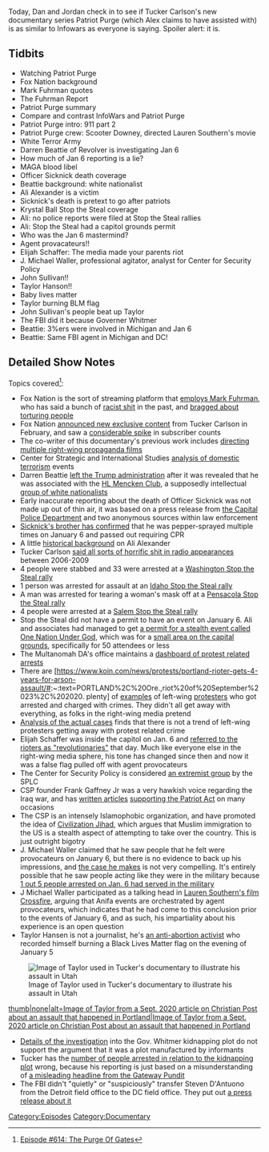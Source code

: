 {{DEFAULTSORT:
    #_EPISODE_0614:The Purge of Gates
}}{{Episode
    | title           = The Purge of Gates
    | caption         = [https://knowledgefight.libsyn.com/614-the-purge-of-gates Listen to this episode on Libsyn]
    | episodeNumber   = 614
    | length          = 02:03:15
    | airDate         = November 8, 2021
    | episodeType     = [[:Category:Documentary|Documentary]]
    | appearance      = [[Tucker Carlson]], [[Mark Fuhrman]], [[Scooter Downey]], [[Darren Beattie]], [[Brian Sicknick]], [[Ali Alexander]], [[Krystal Ball]], [[Elijah Schaffer]], [[J Michael Waller]], [[John Sullivan]], [[Taylor Hanson]]
    | previousEpisode = [[613: June 24-25, 2003]]
    | nextEpisode     = [[615: November 8, 2021?]]
}}

{{Stub}}

Today, Dan and Jordan check in to see if Tucker Carlson's new documentary series Patriot Purge (which Alex claims to have assisted with) is as similar to Infowars as everyone is saying. Spoiler alert: it is.

==Tidbits==

*Watching Patriot Purge
*Fox Nation background
*Mark Fuhrman quotes
*The Fuhrman Report
*Patriot Purge summary
*Compare and contrast InfoWars and Patriot Purge
*Patriot Purge intro: 911 part 2
*Patriot Purge crew: Scooter Downey, directed Lauren Southern's movie
*White Terror Army
*Darren Beattie of Revolver is investigating Jan 6
*How much of Jan 6 reporting is a lie?
*MAGA blood libel
*Officer Sicknick death coverage
*Beattie background: white nationalist
*Ali Alexander is a victim
*Sicknick's death is pretext to go after patriots
*Krystal Ball Stop the Steal coverage
*Ali: no police reports were filed at Stop the Steal rallies
*Ali: Stop the Steal had a capitol grounds permit
*Who was the Jan 6 mastermind?
*Agent provacateurs!!
*Elijah Schaffer: The media made your parents riot
*J. Michael Waller, professional agitator, analyst for Center for Security Policy
*John Sullivan!!
*Taylor Hanson!!
*Baby lives matter
*Taylor burning BLM flag
*John Sullivan's people beat up Taylor
*The FBI did it because Governer Whitmer
*Beattie: 3%ers were involved in Michigan and Jan 6
*Beattie: Same FBI agent in Michigan and DC!

==Detailed Show Notes==

Topics covered<ref>[https://knowledgefight.com/research/2021/11/7/episode-614-the-purge-of-gates Episode #614: The Purge Of Gates]</ref>:

*Fox Nation is the sort of streaming platform that [https://nation.foxnews.com/the-fuhrman-diaries/ employs Mark Fuhrman], who has said a bunch of [https://www.bustle.com/articles/150320-transcripts-of-the-fuhrman-tapes-excerpts-show-why-they-were-such-a-blow-to-the-states racist shit] in the past, and [https://www.tampabay.com/archive/1995/08/19/fuhrman-tells-of-torture-on-tape-transcript/ bragged about torturing people]
*Fox Nation [https://press.foxnews.com/2021/02/fox-nation-to-launch-new-exclusive-content-with-tucker-carlson announced new exclusive content] from Tucker Carlson in February, and saw a [https://variety.com/vip/whats-fueling-fox-nation-subscriber-growth-per-mobile-data-1234970267/ considerable spike] in subscriber counts
*The co-writer of this documentary's previous work includes [https://www.imdb.com/name/nm1692070/ directing multiple right-wing propaganda films]
*Center for Strategic and International Studies [https://www.csis.org/analysis/escalating-terrorism-problem-united-states analysis of domestic terrorism] events
*Darren Beattie [https://www.nydailynews.com/news/ny-pol-white-house-white-nationalist-darren-beattie-trump-20180819-story.html left the Trump administration] after it was revealed that he was associated with the [https://www.splcenter.org/hatewatch/2016/11/04/white-nationalists-gather-baltimore-ninth-annual-hl-mencken-club-conference HL Mencken Club], a supposedly intellectual [https://www.villagevoice.com/2013/07/10/is-the-h-l-mencken-club-an-extremist-hate-group-or-just-a-bunch-of-weary-old-white-guys/ group of white nationalists]
*Early inaccurate reporting about the death of Officer Sicknick was not made up out of thin air, it was based on a press release from [https://www.uscp.gov/media-center/press-releases/loss-uscp-colleague-brian-d-sicknick the Capital Police Department] and two anonymous sources within law enforcement
*[https://www.propublica.org/article/officer-brian-sicknick-capitol Sicknick's brother has confirmed] that he was pepper-sprayed multiple times on January 6 and passed out requiring CPR
*A little [https://web.archive.org/web/20160210201318/http://www.digitaljournal.com/article/330847 historical background] on Ali Alexander
*Tucker Carlson [https://www.mediamatters.org/tucker-carlson/unearthed-audio-shows-tucker-carlson-using-white-nationalist-rhetoric-and-making said all sorts of horrific shit in radio appearances] between 2006-2009
*4 people were stabbed and 33 were arrested at a [https://www.cnn.com/2020/12/12/us/stop-the-steal-protest-washington-dc-trnd/index.html Washington Stop the Steal rally]
*1 person was arrested for assault at an [https://www.idahopress.com/eyeonboise/trump-supporters-hold-stop-the-steal-rally-isp-reports-one-arrest-for-assault/article_c181258b-8682-5a27-a3f9-528030c811b0.html Idaho Stop the Steal rally]
*A man was arrested for tearing a woman's mask off at a [https://fox17.com/news/nation-world/man-arrested-video-shows-him-ripping-off-protestors-mask-florida-trump-rally Pensacola Stop the Steal rally]
*4 people were arrested at a [https://www.kptv.com/news/stop-the-steal-rally-held-in-salem/article_ced8d6ac-21fd-11eb-9b78-ef86fc22e810.html Salem Stop the Steal rally]
*Stop the Steal did not have a permit to have an event on January 6. Ali and associates had managed to get [https://s3.documentcloud.org/documents/21059849/leopold-capitol-police-protest-permits-january-6-common-law-release.pdf a permit for a stealth event called One Nation Under God], which was for a [https://www.uscp.gov/sites/uscapitolpolice.house.gov/files/wysiwyg_uploaded/U.S.%20Capitol%20Grounds%20Demonstration%20Area%20Map.pdf small area on the capital grounds], specifically for 50 attendees or less
*The Multanomah DA's office maintains a [https://www.mcda.us/index.php/protest-cases dashboard of protest related arrests]
*There are [https://www.koin.com/news/protests/portland-rioter-gets-4-years-for-arson-assault/#:~:text=PORTLAND%2C%20Ore.,riot%20of%20September%2023%2C%202020. plenty] of [https://www.justice.gov/usao-or/pr/portland-man-sentenced-federal-prison-arson-during-protest-multnomah-county-justice examples] of left-wing [https://www.oregonlive.com/crime/2021/06/portland-man-who-pleaded-guilty-to-setting-fire-near-police-precinct-gets-5-years-in-prison.html protesters] who got arrested and charged with crimes. They didn't all get away with everything, as folks in the right-wing media pretend
*[https://apnews.com/article/records-rebut-claims-jan-6-rioters-55adf4d46aff57b91af2fdd3345dace8 Analysis of the actual cases] finds that there is not a trend of left-wing protesters getting away with protest related crime
*Elijah Schaffer was inside the capitol on Jan. 6 and [https://mashable.com/article/elijah-schaffer-youtube-demonetization referred to the rioters as "revolutionaries"] that day. Much like everyone else in the right-wing media sphere, his tone has changed since then and now it was a false flag pulled off with agent provocateurs
*The Center for Security Policy is considered [https://www.splcenter.org/fighting-hate/extremist-files/group/center-security-policy an extremist group] by the SPLC
*CSP founder Frank Gaffney Jr was a very hawkish voice regarding the Iraq war, and has [https://jewishworldreview.com/cols/gaffney121305.asp written articles] [https://centerforsecuritypolicy.org/too-little-surveillance-2/ supporting the Patriot Act] on many occasions
*The CSP is an intensely Islamophobic organization, and have promoted the idea of [https://wayback.archive-it.org/3097/20180228192240/https://www.centerforsecuritypolicy.org/civilization-jihad-reader-series/ Civilization Jihad], which argues that Muslim immigration to the US is a stealth aspect of attempting to take over the country. This is just outright bigotry
*J. Michael Waller claimed that he saw people that he felt were provocateurs on January 6, but there is no evidence to back up his impressions, and [https://thefederalist.com/2021/01/14/i-saw-provocateurs-at-the-capitol-riot-on-jan-6/ the case he makes] is not very compelling. It's entirely possible that he saw people acting like they were in the military because [https://www.npr.org/2021/01/21/958915267/nearly-one-in-five-defendants-in-capitol-riot-cases-served-in-the-military 1 out 5 people arrested on Jan. 6 had served in the military]
*J Michael Waller participated as a talking head in [https://www.imdb.com/title/tt13736456/?ref_=nm_flmg_wr_1 Lauren Southern's film Crossfire], arguing that Anifa events are orchestrated by agent provocateurs, which indicates that he had come to this conclusion prior to the events of January 6, and as such, his impartiality about his experience is an open question
*Taylor Hansen is not a journalist, he's [https://www.yahoo.com/now/anti-abortion-terrorism-fueled-maga-220042430.html an anti-abortion activist] who recorded himself burning a Black Lives Matter flag on the evening of January 5

[[File:https://images.squarespace-cdn.com/content/v1/58bc3c86b8a79bbdc67b182c/1636344419035-J1HM2V8NXTSSP7V3KFGD/Hansen.JPG|thumb|none|alt=Image of Taylor used in Tucker's documentary to illustrate his assault in Utah|Image of Taylor used in Tucker's documentary to illustrate his assault in Utah]]

[[File:https://images.squarespace-cdn.com/content/v1/58bc3c86b8a79bbdc67b182c/1636344441793-C7KVQNX5O520NC3GGE30/Hansen2.JPG|thumb|none|alt=Image of Taylor from a [https://www.christianpost.com/news/baby-lives-matter-activist-beaten-bloodied-by-antifa-rioters-in-portland.html Sept. 2020 article on Christian Post] about an assault that happened in Portland|Image of Taylor from a [https://www.christianpost.com/news/baby-lives-matter-activist-beaten-bloodied-by-antifa-rioters-in-portland.html Sept. 2020 article on Christian Post] about an assault that happened in Portland]]

*[https://www.justice.gov/usao-wdmi/press-release/file/1326161/download Details of the investigation] into the Gov. Whitmer kidnapping plot do not support the argument that it was a plot manufactured by informants
*Tucker has the [https://www.nytimes.com/2020/10/08/us/gretchen-whitmer-michigan-militia.html number of people arrested in relation to the kidnapping plot] wrong, because his reporting is just based on a misunderstanding of [https://www.thegatewaypundit.com/2021/07/revealed-fbi-used-least-12-informants-whitmer-kidnapping-case/ a misleading headline from the Gateway Pundit]
*The FBI didn't "quietly" or "suspiciously" transfer Steven D'Antuono from the Detroit field office to the DC field office. They put out [https://www.fbi.gov/news/pressrel/press-releases/steven-m-dantuono-named-assistant-director-in-charge-of-the-washington-field-office a press release about it]

[[Category:Episodes]]
[[Category:Documentary]]